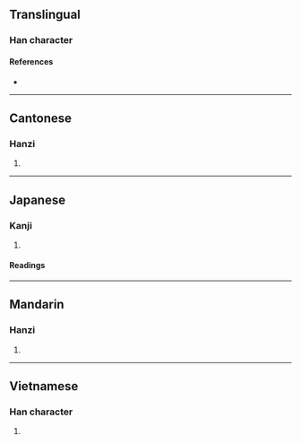 {{character info/new}}
==Translingual==

===Han character===
{{Han char|rn=32|rad=土|as=11|sn=14|four=44127|canj=GKPB|ids=⿰土帶}}

====References====
* {{Han ref|kx=0237.220|dkj=05414|dj=0476.020|hdz=10478.140|uh=5886|ud=22662|bh=E15A|bd=57690}}

----

==Cantonese==

===Hanzi===
{{yue-hanzi|jyut=|y=dai3}}

# {{defn|lang=yue|sort=土11}}

----

==Japanese==

===Kanji===
{{ja-kanji|grade=|rs=土11}}

# {{defn|lang=ja|sort=土11}}

====Readings====
{{ja-readings|goon=[[てい]] (tei)|kanon=[[だい]] (dai)|kun=[[たくはへる]] (takuhaheru), [[たくはへ]] (takuhahe), [[とめるつつみ]] (tomerutsutsumi)}}

----

==Mandarin==

===Hanzi===
{{cmn-hanzi|pin=[[dì]] ([[di4]])|wg=ti<sup>4</sup>}}

# {{defn|lang=cmn|sort=土11}}

----

==Vietnamese==

===Han character===
{{vi-hantu|[[đai]]|rs=土11}}

# {{defn|lang=vi|sort=土11}}
